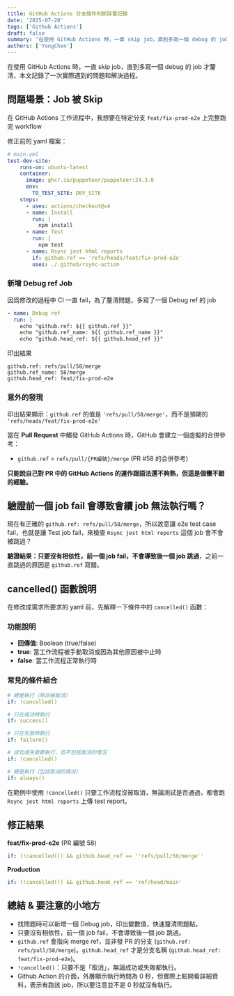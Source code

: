```yaml
---
title: GitHub Actions 分支條件判斷踩雷記錄
date: '2025-07-28'
tags: ['Github Actions']
draft: false
summary: "在使用 GitHub Actions 時，一直 skip job，直到多寫一個 debug 的 job 才釐清，本文記錄了一次實際遇到的問題和解決過程。"
authors: ['YongChen']
---
```

在使用 GitHub Actions 時，一直 skip job，直到多寫一個 debug 的 job 才釐清，本文記錄了一次實際遇到的問題和解決過程。

## 問題場景：Job 被 Skip
在 GitHub Actions 工作流程中，我想要在特定分支 `feat/fix-prod-e2e` 上完整跑完 workflow

修正前的 yaml 檔案：
```yaml
# main.yml 
test-dev-site:
    runs-on: ubuntu-latest
    container:
      image: ghcr.io/puppeteer/puppeteer:24.3.0
      env:
        TO_TEST_SITE: DEV_SITE
    steps:
      - uses: actions/checkout@v4
      - name: Install
        run: |
          npm install
      - name: Test
        run: |
          npm test
      - name: Rsync jest html reports
        if: github.ref == 'refs/heads/feat/fix-prod-e2e'
        uses: ./.github/rsync-action
```

### 新增 Debug ref Job
因爲修改的過程中 CI 一直 fail，為了釐清問題，多寫了一個 Debug ref 的 job

```yaml
- name: Debug ref
  run: |
    echo "github.ref: ${{ github.ref }}"
    echo "github.ref_name: ${{ github.ref_name }}"
    echo "github.head_ref: ${{ github.head_ref }}"
```

印出結果
```
github.ref: refs/pull/58/merge
github.ref_name: 58/merge
github.head_ref: feat/fix-prod-e2e
```

### 意外的發現
印出結果顯示：`github.ref` 的值是 `'refs/pull/58/merge'`，而不是預期的 `'refs/heads/feat/fix-prod-e2e'`

當在 **Pull Request** 中觸發 GitHub Actions 時，GitHub 會建立一個虛擬的合併參考：

- `github.ref` = `refs/pull/{PR編號}/merge` (PR #58 的合併參考)

**只能說自己對 PR 中的 GitHub Actions 的運作跟語法還不夠熟，但這是個蠻不錯的經驗。**

## 驗證前一個 job fail 會導致會續 job 無法執行嗎？
現在有正確的 `github.ref: refs/pull/58/merge`，所以故意讓 e2e test case fail，也就是讓 Test job fail，來檢查 `Rsync jest html reports` 這個 job 會不會被跳過？

**驗證結果：只要沒有相依性，前一個 job fail，不會導致後一個 job 跳過**，之前一直跳過的原因是 `github.ref` 寫錯。

## cancelled() 函數說明
在修改成需求所要求的 yaml 前，先解釋一下條件中的 `cancelled()` 函數：

### 功能說明
- **回傳值**: Boolean (true/false)
- **true**: 當工作流程被手動取消或因為其他原因被中止時
- **false**: 當工作流程正常執行時

### 常見的條件組合
```yaml
# 總是執行（除非被取消）
if: !cancelled()

# 只在成功時執行
if: success()

# 只在失敗時執行  
if: failure()

# 成功或失敗都執行，但不包括取消的情況
if: !cancelled()

# 總是執行（包括取消的情況）
if: always()
```

在範例中使用 `!cancelled()` 只要工作流程沒被取消，無論測試是否通過，都會跑 `Rsync jest html reports` 上傳 test report。

## 修正結果
**feat/fix-prod-e2e** (PR 編號 58)
```yaml
if: (!cancelled()) && github.head_ref == ''refs/pull/58/merge''
```

**Production**
```yaml
if: (!cancelled()) && github.head_ref == 'ref/head/main'
```

## 總結 & 要注意的小地方
- 找問題時可以新增一個 Debug job，印出變數值，快速釐清問題點。
- 只要沒有相依性，前一個 job fail，不會導致後一個 job 跳過。
- `github.ref` 會指向 merge ref，並非發 PR 的分支 (`github.ref: refs/pull/58/merge`)。`github.head_ref` 才是分支名稱 (`github.head_ref: feat/fix-prod-e2e`)。
- `!cancelled()`：只要不是「取消」，無論成功或失敗都執行。
- Github Action 的介面，外層顯示執行時間為 0 秒，但實際上點開看詳細資料，表示有跑該 job，所以要注意並不是 0 秒就沒有執行。
